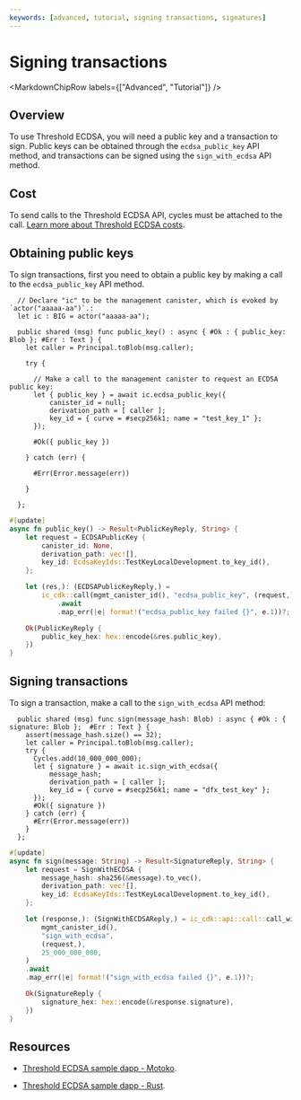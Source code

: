 ```yaml
---
keywords: [advanced, tutorial, signing transactions, signatures]
---
```




# Signing transactions

<MarkdownChipRow labels={["Advanced", "Tutorial"]} />

## Overview

To use Threshold ECDSA, you will need a public key and a transaction to sign. Public keys can be obtained through the `ecdsa_public_key` API method, and transactions can be signed using the `sign_with_ecdsa` API method.

## Cost

To send calls to the Threshold ECDSA API, cycles must be attached to the call. [Learn more about Threshold ECDSA costs](/docs/current/references/t-ecdsa-how-it-works).

## Obtaining public keys

To sign transactions, first you need to obtain a public key by making a call to the `ecdsa_public_key` API method.

<AdornedTabs groupId="language">
<TabItem value="motoko" label="Motoko" default>

```motoko
  // Declare "ic" to be the management canister, which is evoked by `actor("aaaaa-aa")`.:
  let ic : BIG = actor("aaaaa-aa");

  public shared (msg) func public_key() : async { #Ok : { public_key: Blob }; #Err : Text } {
    let caller = Principal.toBlob(msg.caller);

    try {

      // Make a call to the management canister to request an ECDSA public key:
      let { public_key } = await ic.ecdsa_public_key({
          canister_id = null;
          derivation_path = [ caller ];
          key_id = { curve = #secp256k1; name = "test_key_1" };
      });

      #Ok({ public_key })

    } catch (err) {

      #Err(Error.message(err))

    }

  };
```

</TabItem>

<TabItem value="rust" label="rust" default>

```rust
#[update]
async fn public_key() -> Result<PublicKeyReply, String> {
    let request = ECDSAPublicKey {
        canister_id: None,
        derivation_path: vec![],
        key_id: EcdsaKeyIds::TestKeyLocalDevelopment.to_key_id(),
    };

    let (res,): (ECDSAPublicKeyReply,) =
        ic_cdk::call(mgmt_canister_id(), "ecdsa_public_key", (request,))
            .await
            .map_err(|e| format!("ecdsa_public_key failed {}", e.1))?;

    Ok(PublicKeyReply {
        public_key_hex: hex::encode(&res.public_key),
    })
}
```

</TabItem>
</AdornedTabs>

## Signing transactions

To sign a transaction, make a call to the `sign_with_ecdsa` API method:

<AdornedTabs groupId="language">
<TabItem value="motoko" label="Motoko" default>

```motoko
  public shared (msg) func sign(message_hash: Blob) : async { #Ok : { signature: Blob };  #Err : Text } {
    assert(message_hash.size() == 32);
    let caller = Principal.toBlob(msg.caller);
    try {
      Cycles.add(10_000_000_000);
      let { signature } = await ic.sign_with_ecdsa({
          message_hash;
          derivation_path = [ caller ];
          key_id = { curve = #secp256k1; name = "dfx_test_key" };
      });
      #Ok({ signature })
    } catch (err) {
      #Err(Error.message(err))
    }
  };
```

</TabItem>

<TabItem value="rust" label="rust" default>

```rust
#[update]
async fn sign(message: String) -> Result<SignatureReply, String> {
    let request = SignWithECDSA {
        message_hash: sha256(&message).to_vec(),
        derivation_path: vec![],
        key_id: EcdsaKeyIds::TestKeyLocalDevelopment.to_key_id(),
    };

    let (response,): (SignWithECDSAReply,) = ic_cdk::api::call::call_with_payment(
        mgmt_canister_id(),
        "sign_with_ecdsa",
        (request,),
        25_000_000_000,
    )
    .await
    .map_err(|e| format!("sign_with_ecdsa failed {}", e.1))?;

    Ok(SignatureReply {
        signature_hex: hex::encode(&response.signature),
    })
}
```

</TabItem>
</AdornedTabs>

## Resources

- [Threshold ECDSA sample dapp - Motoko](https://github.com/dfinity/examples/blob/master/motoko/threshold-ecdsa/).

- [Threshold ECDSA sample dapp - Rust](https://github.com/dfinity/examples/tree/master/rust/threshold-ecdsa).
